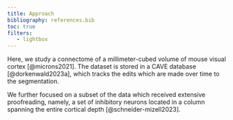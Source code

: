 ```yaml
---
title: Approach
bibliography: references.bib
toc: true
filters:
   - lightbox
---
```


Here, we study a connectome of a millimeter-cubed volume of mouse visual cortex [@microns2021]. The dataset is stored in a CAVE database [@dorkenwald2023a], which tracks the edits which are made over time to the segmentation.

We further focused on a subset of the data which received extensive proofreading, namely, a set of inhibitory neurons located in a column spanning the entire cortical depth [@schneider-mizell2023].
